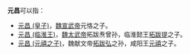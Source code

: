 '''元昌'''可以指：
* [[元昌_(皇子)|元昌 (皇子)]]，[[魏宣武帝|魏宣武帝]]元恪之子。
* [[元昌_(临淮王)|元昌 (临淮王)]]，[[魏太武帝|魏太武帝]]拓跋焘曾孙，临淮懿王[[拓跋提_(長鄉縣侯)|拓跋提]]之子。
* [[元昌_(元禧之子)|元昌 (元禧之子)]]，魏献文帝[[拓跋弘|拓跋弘]]之孙，咸阳王[[元禧|元禧]]之子。

{{Disambiguation|Cat=二字元姓人名消歧义}}